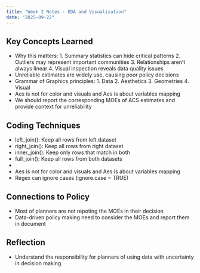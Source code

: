 ```yaml
---
title: "Week 2 Notes - EDA and Visualization"
date: "2025-09-22"
---
```


## Key Concepts Learned
- Why this matters: 1. Summary statistics can hide critical patterns 2. Outliers may represent important communities 3. Relationships aren’t always linear 4.	Visual inspection reveals data quality issues
- Unreliable estimates are widely use, causing poor policy decisions
- Grammar of Graphics principles: 1. Data 2. Aesthetics 3. Geometries 4. Visual
- Aes is not for color and visuals and Aes is about variables mapping
- We should report the corresponding MOEs of ACS estimates and provide context for unreliability

## Coding Techniques
- left_join(): Keep all rows from left dataset
- right_join(): Keep all rows from right dataset
- inner_join(): Keep only rows that match in both
- full_join(): Keep all rows from both datasets
- 
- Aes is not for color and visuals and Aes is about variables mapping
- Regex can ignore cases (ignore.case = TRUE)


## Connections to Policy
- Most of planners are not repoting the MOEs in their decision
- Data-driven policy making need to consider the MOEs and report them in document

## Reflection
- Understand the responsibility for planners of using data with uncertainty in decision making
